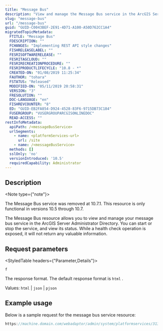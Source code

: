 ```yaml
---
title: "Message Bus"
description: "View and manage the Message Bus service in the ArcGIS Server Administrator Directory."
slug: "message-bus"
url: "/message-bus"
guid: "GUID-C0043BEF-2E91-4D71-A100-A50D762CC1A4"
migratedTopicMetadata:
  FTITLE: "Message Bus"
  FDESCRIPTION: ""
  FCHANGES: "Implementing REST API style changes"
  FISHRELEASELABEL: ""
  FESRISOFTWARERELEASE: ""
  FESRITAGCLOUD: ""
  FESRIRECREATIONPROCEDURE: ""
  FESRIPRODUCTLIFECYCLE: "10.8 - *"
  CREATED-ON: "01/08/2019 11:25:34"
  FAUTHOR: "tohara"
  FSTATUS: "Released"
  MODIFIED-ON: "05/11/2019 20:58:31"
  VERSION: "3"
  FRESOLUTION: ""
  DOC-LANGUAGE: "en"
  FISHREVCOUNTER: "8"
  ED: "GUID-EB2FA854-D924-4528-83F6-9715DB73C184"
  FUSERGROUP: "VUSERGROUPARCGISONLINEDOC"
  READ-ACCESS: ""
restInfoMetadata:
  apiPath: /<messageBusService>
  urlSegments:
    - name: <platformServices-url>
      url: /site
    - name: /<messageBusService>
  methods: []
  sslOnly: 'no'
  versionIntroduced: '10.5'
  requiredCapability: Administrator
---
```


## Description

<Note type={"note"}>

The Message Bus service was removed at 10.7.1. This resource is only functional in versions 10.5 through 10.7.

</Note>

The Message Bus resource allows you to view and manage your message bus service in the ArcGIS Server Administrator Directory. You can start or stop the service, and view its status. While a health check operation is exposed, it will not return any valuable information.

##  Request parameters

<StyledTable headers={"Parameter,Details"}>

<StyledTableRow>

<StyledTableCell cellStyle="markdown">

`f` 

</StyledTableCell>

<StyledTableCell cellStyle="markdown">

The response format. The default response format is `html` .

Values: `html`  \| `json`  \| `pjson` 

</StyledTableCell>

</StyledTableRow>

</StyledTable>

## Example usage

Below is a sample request for the message bus service resource:

```javascript
https://machine.domain.com/webadaptor/admin/system/platformservices/3138bca6-894b-49cd-9b5e-045c4295f4f0?f=json
```

 
